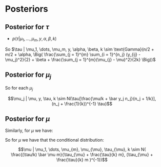 # Posteriors

## Posterior for $\tau$ 

- $p(\tau | \mu_1, \dots, \mu_m, y, \alpha, \beta, k)$

\begin{equation}
p(\tau | \mu_1, \dots, \mu_m, y, \alpha, \beta) \propto
\tau^{\alpha - 1} exp\{ - \beta \tau \}  \times \\

(\tau/k)^{m/2} exp \{ -\frac{\tau}{2k} \sum_{j = 1}^{m}
(\mu_{j} - \mu)^2 \} \times \\

\tau^{n/2} exp \{ -\frac{\tau}{2} \sum_{j = 1}^{m}
\sum_{i = 1}^{n_j} (y_{ij} - \mu_j)^2 \} \\

\propto \tau^{n/2  + m/2 + \alpha - 1 }
exp \{ - \tau \Big( \frac{\sum_{j = 1}^{m}
\sum_{i = 1}^{n_j} (y_{ij} - \mu_j)^2}{2} + \beta  +
\frac{\sum_{j = 1}^{m}(\mu_{j} - \mu)^2}{2k} \Big) \}
\end{equation}

So  $\tau | \mu_1, \dots, \mu_m, y, \alpha, \beta, k \sim 
\text{Gamma}(n/2  + m/2 + \alpha, 
\Big( \frac{\sum_{j = 1}^{m}
\sum_{i = 1}^{n_j} (y_{ij} - \mu_j)^2}{2} + \beta  +
\frac{\sum_{j = 1}^{m}(\mu_{j} - \mu)^2}{2k} \Big))$


## Posterior for $\mu_j$


\begin{equation}
Q =    (\tau/k) \sum_{j=1}^{m} (\mu_j - \mu)^2 + 
\tau \sum_{j = 1}^{m} \sum_{i = 1}^{n_j} (y_{ij} - \mu_j)^2 \\

Q =    \tau [ \sum_{j = 1}^{m} n_j \mu_j^2 + \frac{\mu_j^2}{k} -  
(\sum_{j = 1}^{m} \frac{2 \mu \mu_j}{k} + 2 \bar y_j n_j \mu_j)] \\

Q \propto    \tau [ \sum_{j = 1}^{m} (n_j + \frac{1}{k}) \mu_j^2 -  
2 \mu_j (\frac{\mu}{k} +  \bar y_j n_j )] \\

Q \propto \tau [ \sum_{j = 1}^{m} (n_j + \frac{1}{k})(\mu_j -  
 \frac{\mu/k +  \bar y_j n_j}{n_j + 1/k})^2]\\

\end{equation}
So for each $\mu_j$


$$\mu_j | \mu, y, \tau, k \sim N(\tau[\frac{\mu/k +  \bar y_j n_j}{n_j + 1/k}], (n_j + \frac{1}{k})^{-1} \tau)$$

## Posterior for $\mu$ 

Similarly, for $\mu$ we have: 

\begin{equation}
Q =    \frac{\tau}{k} \sum_{j = 1}^{m} (\mu_j - \mu)^2 +  \tau_{\mu}\mu^2 \\

Q =    \frac{\tau}{k}  \sum_{j=1}^{m} (\mu_j^{2} - 2 \mu \mu_j + \mu^2) + 
\tau_{\mu} \mu^2 \\


Q \propto (\tau_{\mu} + \frac{\tau}{k}  m ) \mu^2 - 
\frac{2\tau}{k} \sum_{j=1}^{m} \mu \mu_j \\

Q \propto (\tau_{\mu} + \frac{\tau}{k}  m ) \mu^2 - 
\frac{2\tau}{k}  \mu \bar \mu m \\


Q \propto (\tau_{\mu} + \frac{\tau}{k}  m )(\mu - 
\frac{(\tau/k) \bar \mu m}{\tau_{\mu} + \frac{\tau}{k}  m})^2

\end{equation}

So for $\mu$ we have that the conditional distribution: 

$$\mu | \mu_1, \dots, \mu_{m}, \mu_{\mu}, \tau_{\mu}, k \sim N(
\frac{(\tau/k) \bar \mu m}{\tau_{\mu} + \frac{\tau}{k}  m},
(\tau_{\mu} + \frac{\tau}{k}  m )^{-1})$$
